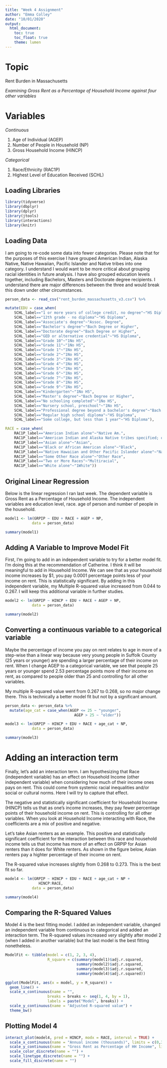 ```yaml
---
title: "Week 4 Assignment"
author: "Emma Colley"
date: "10/01/2020"
output: 
  html_document:
    toc: true
    toc_float: true
    theme: lumen
---
```


# Topic

Rent Burden in Massachusetts

*Examining Gross Rent as a Percentage of Household Income against four other variables*

# Variables

*Continuous*

1. Age of Individual (AGEP)
2. Number of People in Household (NP)
3. Gross Household Income (HINCP)
  
*Categorical*

1. Race/Ethnicity (RAC1P)
2. Highest Level of Education Received (SCHL)

## Loading Libraries

```r
library(tidyverse)
library(dbplyr)
library(dplyr)
library(jtools)
library(interactions)
library(knitr)
```

## Loading Data

I am going to re-code some data into fewer categories. Please note that for the purposes of this exercise I have grouped American Indian, Alaska Native, Native Hawaiian, Pacific Islander and Native tribes into one category. I understand I would want to be more critical about grouping racial identities in future analysis. I have also grouped education levels together, including Bachelors, Masters and Doctorate degree recipients. I understand there are major differences between the three and would break this down under other circumstances. 

```r
person_data <- read_csv("rent_burden_massachusetts_v3.csv") %>%

mutate(EDU = case_when(
    SCHL_label=="1 or more years of college credit, no degree"~"HS Diploma",
    SCHL_label=="12th grade - no diploma"~"HS Diploma",
    SCHL_label=="Associate's degree"~"Assoc. Degree",
    SCHL_label=="Bachelor's degree"~"Bach Degree or Higher",
    SCHL_label=="Doctorate degree"~"Bach Degree or Higher",
    SCHL_label=="GED or alternative credential"~"HS Diploma",
    SCHL_label=="Grade 10"~"1No HS",
    SCHL_label=="Grade 11"~"1No HS",
    SCHL_label=="Grade 1"~"1No HS",
    SCHL_label=="Grade 2"~"1No HS",
    SCHL_label=="Grade 3"~"1No HS",
    SCHL_label=="Grade 4"~"1No HS",
    SCHL_label=="Grade 5"~"1No HS",
    SCHL_label=="Grade 6"~"1No HS",
    SCHL_label=="Grade 7"~"1No HS",
    SCHL_label=="Grade 8"~"1No HS",
    SCHL_label=="Grade 9"~"1No HS",
    SCHL_label=="Kindergarten"~"1No HS",
    SCHL_label=="Master's degree"~"Bach Degree or Higher",
    SCHL_label=="No schooling completed"~"1No HS",
    SCHL_label=="Nursery school, preschool"~"1No HS",
    SCHL_label=="Professional degree beyond a bachelor's degree"~"Bach Degree or Higher",
    SCHL_label=="Regular high school diploma"~"HS Diploma",
    SCHL_label=="Some college, but less than 1 year"~"HS Diploma"),

RACE = case_when(
    RAC1P_label=="American Indian alone"~"Native Am.",
    RAC1P_label=="American Indian and Alaska Native tribes specified; or American Indian or Alaska Native, not specified and no other races"~"Native Am.",
    RAC1P_label=="Asian alone"~"Asian",
    RAC1P_label=="Black or African American alone"~"Black",
    RAC1P_label=="Native Hawaiian and Other Pacific Islander alone"~"Native Am.",
    RAC1P_label=="Some Other Race alone"~"Other Race", 
    RAC1P_label=="Two or More Races"~"Multiracial",   
    RAC1P_label=="White alone"~"1White"))
```


## Original Linear Regression


Below is the linear regression I ran last week. The dependent variable is Gross Rent as a Percentage of Household Income. The independent variables are education level, race. age of person and number of people in the household. 


```r
model1 <- lm(GRPIP ~ EDU + RACE + AGEP + NP, 
            data = person_data)

summary(model1)
```

## Adding A Variable to Improve Model Fit


First, I'm going to add in an independent variable to try for a better model fit. I'm doing this at the recommendation of Catherine. I think it will be meaningful to add in Household Income. We can see that as your household income increases by $1, you pay 0.0001 percentage points less of your income on rent. This is statistically significant. By adding in this independent variable, my Multiple R-squared value increased from 0.044 to 0.267. I will keep this additional variable in further studies.


```r
model2 <- lm(GRPIP ~ HINCP + EDU + RACE + AGEP + NP, 
            data = person_data)

summary(model2)
```


## Converting a continuous variable to a categorical variable


Maybe the percentage of income you pay on rent relates to age in more of a step-wise than a linear way because very young people in Suffolk County (25 years or younger) are spending a larger percentage of their income on rent. When I change AGEP to a categorical variable, we see that people 25 years or younger spend 2.53 percentage points more of their income on rent, as compared to people older than 25 and controlling for all other variables. 

My multiple R-squared value went from 0.267 to 0.268, so no major change there. This is technically a better model fit but not by a significant amount.


```r
person_data <- person_data %>%
  mutate(age_cat = case_when(AGEP <= 25 ~ "younger",
                               AGEP > 25 ~ "older"))

model3 <- lm(GRPIP ~ HINCP + EDU + RACE + age_cat + NP, 
            data = person_data)

summary(model3)
```


# Adding an interaction term


Finally, let's add an interaction term. I am hypothesizing that Race (independent variable) has an effect on Household Income (other independent variable) when considering how much of their income ones pays on rent. This could come from systemic racial inequalities and/or social or cultural norms. Here I will try to capture that effect.

The negative and statistically significant coefficient for Household Income (HINCP) tells us that as one's income increases, they pay fewer percentage points of their household income on rent. This is controlling for all other variables. When you look at Household Income interacting with Race, the coefficients are a mix of positive and negative.

Let's take Asian renters as an example. This positive and statistically significant coefficient for the interaction between this race and household income tells us that income has more of an effect on GRPIP for Asian renters than it does for White renters. As shown in the figure below, Asian renters pay a highter percentage of their income on rent.

The R-squared value increases slightly from 0.268 to 0.273. This is the best fit so far.


```r
model4 <- lm(GRPIP ~ HINCP + EDU + RACE + age_cat + NP +
               HINCP:RACE, 
            data = person_data)

summary(model4)
```


## Comparing the R-Squared Values


Model 4 is the best fitting model. I added an independent variable, changed an independent variable from continuous to categorical and added an interaction term. The R-squared values increased *very* slightly after model 2 (when I added in another variable) but the last model is the best fitting nonetheless. 


```r
ModelFit <- tibble(model = c(1, 2, 3, 4),
                   R_square = c(summary(model1)$adj.r.squared,
                                summary(model2)$adj.r.squared,
                                summary(model3)$adj.r.squared,
                                summary(model4)$adj.r.squared))

ggplot(ModelFit, aes(x = model, y = R_square)) +
  geom_line() +
  scale_x_continuous(name = "",
                   breaks = breaks <- seq(1, 4, by = 1),
                   labels = paste("Model", breaks)) +
  scale_y_continuous(name = "Adjusted R-squared value") +
  theme_bw()
```

## Plotting Model 4


```r
interact_plot(model4, pred = HINCP, modx = RACE, interval = TRUE) +
  scale_x_continuous(name = "Annual income (thousands)", limits = c(0,300000), breaks = breaks <- seq(0,300000, by = 50000), labels = paste("$", prettyNum(breaks/1000, big.mark = "'"))) +
  scale_y_continuous(name = "Gross Rent as Percentage of HH Income", limits = c(0,50), breaks =seq(0,50, by = 10)) +
  scale_color_discrete(name = "") +
  scale_linetype_discrete(name = "") +
  scale_fill_discrete(name = "")  
```

